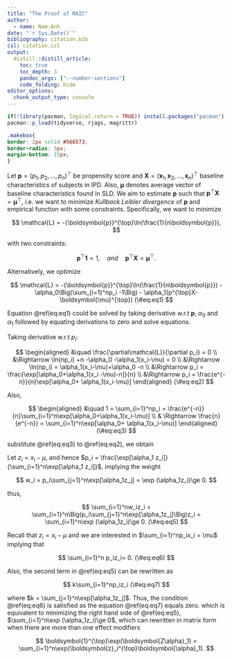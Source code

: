 ```yaml
---
title: "The Proof of MAIC"
author:
  - name: Nam-Anh
date: "`r Sys.Date()`"
bibliography: citation.bib
csl: citation.csl
output:
  distill::distill_article:
    toc: true
    toc_depth: 3
    pandoc_args: ["--number-sections"]
    code_folding: hide
editor_options: 
  chunk_output_type: console
---
```


\newcommand{\tp}[1]{{#1}^{\top}}
\newcommand{\bf}[1]{\boldsymbol{#1}}


```r
if(!library(pacman, logical.return = TRUE)) install.packages("pacman")
pacman::p_load(tidyverse, rjags, magrittr)
```

```css
.makebox{
border: 2px solid #566573;
border-radius: 5px; 
margin-bottom: 15px;
}
```


Let $\bf{p} = \tp{(p_1,p_2,\dots,p_n)}$ be propensity score and $\bf X = \tp{(\bf{x}_1,\bf{x}_2, \dots, \bf{x}_n)}$ baseline characteristics of subjects in IPD. Also, $\bf{\mu}$ denotes average vector of baseline characteristics found in SLD. We aim to estimate $\bf p$ such that $\tp{\bf{p}}\bf{X} = \tp{\bf{\mu}}$, i.e. we want to minimize *Kullback Leibler divergence* of $\bf p$ and empirical function with some constraints. Specifically, we want to minimize 

$$
\mathcal{L} = -\tp{\bf{p}}\ln(\frac{1}{n\bf{p}}),
$$

with two constraints:

$$
\tp{\bf{p}}\bf{1} = 1, \quad and \quad \tp{\bf{p}}\bf{X} = \tp{\bf{\mu}}.
$$ 

Alternatively, we optimize 

$$
\mathcal{L} = -\tp{\bf{p}}\ln(\frac{1}{n\bf{p}}) - \alpha_0\Big(\sum_{i=1}^np_i -1\Big) - \alpha_1(p^{\top}X-\boldsymbol{\mu}^{\top})
(\#eq:eq1)
$$

Equation \@ref(eq:eq1) could be solved by taking derivative w.r.t $\bf{p}$, $\alpha_0$ and $\alpha_1$ followed by equating derivations to zero and solve equations. 

Taking derivative w.r.t $p_i$:

$$
\begin{aligned}
&\quad \frac{\partial\mathcal{L}}{\partial p_i} = 0 \\
&\Rightarrow \ln(np_i) +n -\alpha_0 -\alpha_1(x_i-\mu) = 0 \\
&\Rightarrow \ln(np_i) = \alpha_1(x_i-\mu)+\alpha_0 -n \\
&\Rightarrow p_i = \frac{\exp[\alpha_0+\alpha_1(x_i -\mu)-n]}{n} \\
&\Rightarrow p_i = \frac{e^{-n}}{n}\exp[\alpha_0+ \alpha_1(x_i-\mu)]
\end{aligned}
(\#eq:eq2)
$$

Also,

$$
\begin{aligned}
&\quad 1 = \sum_{i=1}^np_i = \frac{e^{-n}}{n}\sum_{i=1}^n\exp[\alpha_0+\alpha_1(x_i-\mu)] \\
& \Rightarrow \frac{n}{e^{-n}} = \sum_{i=1}^n\exp[\alpha_0+ \alpha_1(x_i-\mu)]
\end{aligned}
(\#eq:eq3)
$$

substitute \@ref(eq:eq3) to \@ref(eq:eq2), we obtain 

::: {.makebox}
\begin{equation}
p_i = \frac{\exp[\alpha_0+\alpha_1(x_i - \mu)]}{\sum_{i=1}^n\exp[\alpha_0 +\alpha_1(x_i-\mu)]}
(\#eq:eq4)
\end{equation}
:::

Let $z_i = x_i-\mu$, and hence $p_i = \frac{\exp[\alpha_1 z_i]}{\sum_{i=1}^n\exp[\alpha_1 z_i]}$, implying the weight

$$
w_i = p_i\sum_{j=1}^n\exp[\alpha_1z_j] = \exp (\alpha_1z_i)\ge 0.
$$

thus,

$$
\sum_{i=1}^nw_iz_i = \sum_{i=1}^n\Big(p_i\sum_{j=1}^n\exp[\alpha_1z_j]\Big)z_i = \sum_{i=1}^n\exp (\alpha_1z_i)\ge 0.
(\#eq:eq5)
$$

Recall that $z_i = x_i-\mu$ and we are interested in $\sum_{i=1}^np_ix_i = \mu$ implying that 

$$
\sum_{i=1}^n p_iz_i= 0.
(\#eq:eq6)
$$

Also, the second term in \@ref(eq:eq5) can be rewritten as 

$$
k\sum_{i=1}^np_iz_i
(\#eq:eq7)
$$

where $k = \sum_{j=1}^n\exp[\alpha_1z_j]$. Thus, the condition \@ref(eq:eq6) is satisfied as the equation \@ref(eq:eq7) equals zero. which is equivalent to minimizing the right hand side of \@ref(eq:eq5), $\sum_{i=1}^n\exp (\alpha_1z_i)\ge 0$, which can rewritten in matrix form when there are more than one effect modifiers 

$$
\boldsymbol{1}^{\top}\exp(\boldsymbol{Z\alpha}_1) = \sum_{i=1}^n\exp(\boldsymbol{z}_i^{\top}\boldsymbol{\alpha}_1).
$$



